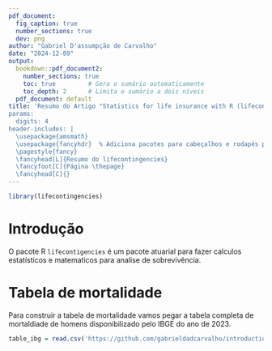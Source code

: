 ```yaml
---
pdf_document:
  fig_caption: true
  number_sections: true
  dev: png
author: "Gabriel D'assumpção de Carvalho"
date: "2024-12-09"
output:
  bookdown::pdf_document2:
    number_sections: true
    toc: true         # Gera o sumário automaticamente
    toc_depth: 2      # Limita o sumário a dois níveis
  pdf_document: default
title: 'Resumo do Artigo "Statistics for life insurance with R (lifecontingencies)"
params:
  digits: 4
header-includes: |
  \usepackage{amsmath}
  \usepackage{fancyhdr}  % Adiciona pacotes para cabeçalhos e rodapés personalizados
  \pagestyle{fancy}
  \fancyhead[L]{Resumo do lifecontingencies}
  \fancyfoot[C]{Página \thepage}
  \fancyhead[C]{}
---
```


\newpage

```r
library(lifecontingencies)
```

# Introdução

O pacote R `lifecontigencies` é um pacote atuarial para fazer calculos estatísticos e matematicos para analise de sobrevivência. 


# Tabela de mortalidade

Para construir a tabela de mortalidade vamos pegar a tabela completa de mortaldiade de homens disponibilizado pelo IBGE do ano de 2023.

```r
table_ibg = read.csv('https://github.com/gabrieldadcarvalho/introduction_to_lossof_variables_modeling_in_actuarial_science/blob/1f3ad20ebff045ab57fdc6d96c1ab5f37ac2bbcf/homens.xlsx', header=TRUE)
```